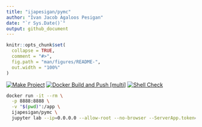```yaml
---
title: "ijapesigan/pymc"
author: "Ivan Jacob Agaloos Pesigan"
date: "`r Sys.Date()`"
output: github_document
---
```


<!-- README.md is generated from .setup/readme/README.Rmd. Please edit that file -->

```r
knitr::opts_chunk$set(
  collapse = TRUE,
  comment = "#>",
  fig.path = "man/figures/README-",
  out.width = "100%"
)
```

<!-- badges: start -->
[![Make Project](https://github.com/ijapesigan/docker-pymc/actions/workflows/make.yml/badge.svg)](https://github.com/ijapesigan/docker-pymc/actions/workflows/make.yml)
[![Docker Build and Push [multi]](https://github.com/ijapesigan/docker-pymc/actions/workflows/docker-build-push-multi.yml/badge.svg)](https://github.com/ijapesigan/docker-pymc/actions/workflows/docker-build-push-multi.yml)
[![Shell Check](https://github.com/ijapesigan/docker-pymc/actions/workflows/shellcheck.yml/badge.svg)](https://github.com/ijapesigan/docker-pymc/actions/workflows/shellcheck.yml)
<!-- badges: end -->

```bash
docker run -it --rm \
  -p 8888:8888 \
  -v "$(pwd)":/app \
  ijapesigan/pymc \
  jupyter lab --ip=0.0.0.0 --allow-root --no-browser --ServerApp.token='SECURE-TOKEN-HERE' --ServerApp.password='SECURE-PASSWORD-HERE'
```
